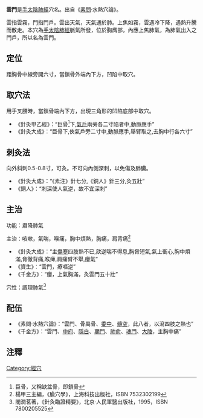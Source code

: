 {{medical}}
{{for|其他同名条目|雲門}}
'''雲門'''是[[手太陰肺經|手太陰肺經]]穴名。出自《[[素問|素問]]·水熱穴論》。

雲指雲霧，門指門戶。雲出天氣，天氣通於肺。上焦如霧，雲遇冷下降，遇熱升騰而散走。本穴為[[手太陰肺經|手太陰肺經]]脈氣所發，位於胸膺部，內應上焦肺氣，為肺氣出入之門戶，所以名為雲門。

== 定位 ==
距胸骨中線旁開六寸，當鎖骨外端內下方，凹陷中取穴。
== 取穴法 ==
用手叉腰時，當鎖骨端內下方，出現三角形的凹陷底部中取穴。
*《針灸甲乙經》：“巨骨<ref>巨骨，又稱缺盆骨，即鎖骨</ref>下,[[氣戶|氣戶]]兩旁各二寸陷者中,動脈應手”
*《針灸大成》：“巨骨下,俠氣戶旁二寸中,動脈應手,舉臂取之,去胸中行各六寸”
== 刺灸法 ==
向外斜刺0.5-0.8寸，可灸。不可向內側深刺，以免傷及肺臟。
*《針灸大成》：“《素注》針七分,《銅人》針三分,灸五壯”
*《銅人》：“刺深使人氣逆，故不宜深刺”
== 主治 ==
功能：肅降肺氣

主治：咳嗽，氣喘，喉痛，胸中煩熱，胸痛，肩背痛<ref>楊甲三主編，《腧穴學》，上海科技出版社，ISBN 7532302199</ref>
*《針灸大成》：“主[[傷寒_(中醫)|傷寒]]四肢熱不已,欬逆喘不得息,胸脅短氣,氣上衝心,胸中煩滿,脅徹背痛,喉痺,肩痛臂不舉,癭氣”
*《資生》：“雲門，療嘔逆”
*《千金方》：“癭，上氣胸滿，灸雲門五十壯”
穴性：調理肺氣<ref>閻潤茗著，《針灸臨證精要》，北京·人民軍醫出版社，1995，ISBN 7800205525</ref>

== 配伍 ==
*《素問·水熱穴論》：“雲門、骨禺骨、[[委中|委中]]、[[髓空|髓空]]，此八者，以瀉四肢之熱也”
*《千金方》：“雲門、[[中府|中府]]、[[隱白|隱白]]、[[期門|期門]]、[[肺俞|肺俞]]、[[魂門|魂門]]、[[大陵|大陵]]，主胸中痛”
== 注釋 ==
<div style="font-size: 85%">
<references/>
</div>

{{经络}}
{{手太阴肺经}}

{{CN-med-stub}}
[[Category:經穴|Category:經穴]]